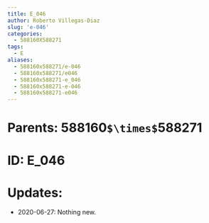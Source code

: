 ```yaml
---
title: E_046
author: Roberto Villegas-Diaz
slug: 'e-046'
categories:
  - 588160X588271
tags:
  - E
aliases:
  - 588160x588271/e-046
  - 588160x588271/e046
  - 588160x588271-e_046
  - 588160x588271-e-046
  - 588160x588271-e046
---
```


# **Parents**: 588160`$\times$`588271
# **ID**: E_046
# **Updates**: 
 - 2020-06-27: Nothing new.
